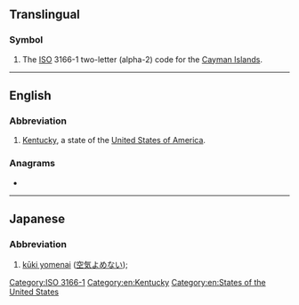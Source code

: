 {{also|-ký|.ky|ky|KY|ký|Ky.}}
==Translingual==

===Symbol===
{{head|mul|symbol}}

# The [[ISO]] 3166-1 two-letter (alpha-2) code for the [[Cayman Islands]].

[[Category:ISO 3166-1]]

----

==English==

===Abbreviation===
{{rfc-header|Abbreviation}}
{{head|en|abbreviation}}

# [[Kentucky]], a state of the [[United States of America]].

===Anagrams===
* {{l|en|YK}}

[[Category:en:Kentucky]]
[[Category:en:States of the United States]]

----

==Japanese==

===Abbreviation===
{{rfc-header|Abbreviation}}
{{ja-adj|ケーワイ}}

# [[kūki yomenai]] ([[空気よめない]]); {{gloss|unable to read social cues}}